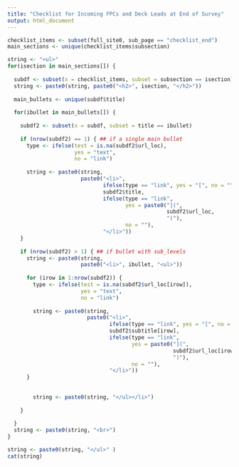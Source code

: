 ```yaml
---
title: "Checklist for Incoming FPCs and Deck Leads at End of Survey"
output: html_document
---
```


```r
checklist_items <- subset(full_site0, sub_page == "checklist_end")
main_sections <- unique(checklist_items$subsection)

string <- "<ul>"
for(isection in main_sections[]) {
  
  subdf <- subset(x = checklist_items, subset = subsection == isection)
  string <- paste0(string, paste0("<h2>", isection, "</h2>"))
  
  main_bullets <- unique(subdf$title)
  
  for(ibullet in main_bullets[]) {
    
    subdf2 <- subset(x = subdf, subset = title == ibullet)
    
    if (nrow(subdf2) == 1) { ## if a single main bullet
      type <- ifelse(test = is.na(subdf2$url_loc),
                     yes = "text",
                     no = "link")
      
      string <- paste0(string,
                       paste0("<li>",
                              ifelse(type == "link", yes = "[", no = ""),
                              subdf2$title,
                              ifelse(type == "link",
                                     yes = paste0("](",
                                                  subdf2$url_loc,
                                                  ")"),
                                     no = ""),
                              "</li>"))
    }
    
    if (nrow(subdf2) > 1) { ## if bullet with sub_levels
      string <- paste0(string,
                       paste0("<li>", ibullet, "<ul>"))
      
      for (irow in 1:nrow(subdf2)) {
        type <- ifelse(test = is.na(subdf2$url_loc[irow]),
                       yes = "text",
                       no = "link")
        
        string <- paste0(string,
                         paste0("<li>",
                                ifelse(type == "link", yes = "[", no = ""),
                                subdf2$subtitle[irow],
                                ifelse(type == "link",
                                       yes = paste0("](",
                                                    subdf2$url_loc[irow],
                                                    ")"),
                                       no = ""),
                                "</li>"))
      }
      
           
        string <- paste0(string, "</ul></li>")
      
    }
    
  }
  string <- paste0(string, "<br>")
}

string <- paste0(string, "</ul>" )
cat(string)

```